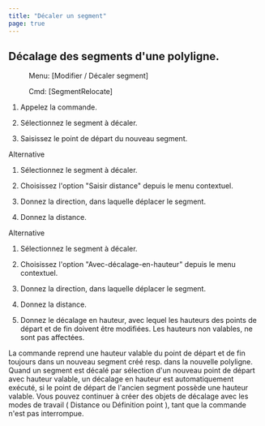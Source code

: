 ```yaml
---
title: "Décaler un segment"
page: true
---
```

## D&#233;calage des segments d&#39;une polyligne.
 <Menu> Menu: [Modifier / Décaler segment] </Menu> 
 <Menu> Cmd: [SegmentRelocate] </Menu> 


1. Appelez la commande.

2. S&#233;lectionnez le segment &#224; d&#233;caler.

3. Saisissez le point de d&#233;part du nouveau segment.




Alternative


1. S&#233;lectionnez le segment &#224; d&#233;caler.

2. Choisissez l&#39;option &quot;Saisir distance&quot; depuis le menu contextuel.

3. Donnez la direction, dans laquelle d&#233;placer le segment.

4. Donnez la distance.




Alternative


1. S&#233;lectionnez le segment &#224; d&#233;caler.

2. Choisissez l&#39;option &quot;Avec-d&#233;calage-en-hauteur&quot; depuis le menu contextuel.

3. Donnez la direction, dans laquelle d&#233;placer le segment.

4. Donnez la distance.

5. Donnez le d&#233;calage en hauteur, avec lequel les hauteurs des points de d&#233;part et de fin doivent &#234;tre modifi&#233;es. Les hauteurs non valables, ne sont pas affect&#233;es.




<Success>
La commande reprend une hauteur valable du point de d&#233;part et de fin toujours dans un nouveau segment cr&#233;&#233; resp. dans la nouvelle polyligne.
</Success>


<Success>
Quand un segment est d&#233;cal&#233; par s&#233;lection d&#39;un nouveau point de d&#233;part avec hauteur valable, un d&#233;calage en hauteur est automatiquement ex&#233;cut&#233;, si le point de d&#233;part de l&#39;ancien segment poss&#232;de une hauteur valable.
</Success>


<Success>
Vous pouvez continuer &#224; cr&#233;er des objets de d&#233;calage avec les modes de travail ( <Italic> Distance </Italic>  ou  <Italic> D&#233;finition point </Italic> ), tant que la commande n&#39;est pas interrompue.
</Success>

